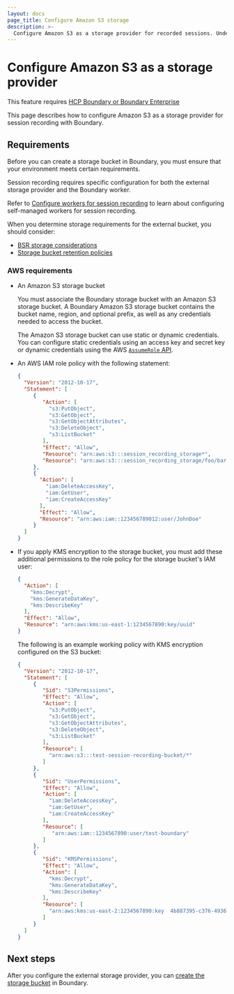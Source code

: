 ```yaml
---
layout: docs
page_title: Configure Amazon S3 storage
description: >-
  Configure Amazon S3 as a storage provider for recorded sessions. Understand session recording and AWS requirements. View an example configuration.
---
```


# Configure Amazon S3 as a storage provider

<EnterpriseAlert product="boundary">This feature requires <a href="https://www.hashicorp.com/products/boundary">HCP Boundary or Boundary Enterprise</a></EnterpriseAlert>

This page describes how to configure Amazon S3 as a storage provider for session recording with Boundary.

## Requirements

Before you can create a storage bucket in Boundary, you must ensure that your environment meets certain requirements.

Session recording requires specific configuration for both the external storage provider and the Boundary worker.

Refer to [Configure workers for session recording](/boundary/docs/configuration/session-recording/configure-worker-storage) to learn about configuring self-managed workers for session recording.

When you determine storage requirements for the external bucket, you should consider:

- [BSR storage considerations](/boundary/docs/configuration/session-recording#storage-considerations)
- [Storage bucket retention policies](/boundary/docs/configuration/session-recording/configure-storage-policy)

### AWS requirements

- An Amazon S3 storage bucket

   You must associate the Boundary storage bucket with an Amazon S3 storage bucket. A Boundary Amazon S3 storage bucket contains the bucket name, region, and optional prefix, as well as any credentials needed to access the bucket.

   The Amazon S3 storage bucket can use static or dynamic credentials.
   You can configure static credentials using an access key and secret key or dynamic credentials using the AWS [`AssumeRole` API](https://docs.aws.amazon.com/STS/latest/APIReference/API_AssumeRole).

- An AWS IAM role policy with the following statement:

   ```json
   {
     "Version": "2012-10-17",
     "Statement": [
        {
           "Action": [
             "s3:PutObject",
             "s3:GetObject",
             "s3:GetObjectAttributes",
             "s3:DeleteObject",
             "s3:ListBucket"
           ],
           "Effect": "Allow",
           "Resource": "arn:aws:s3:::session_recording_storage*",
           "Resource": "arn:aws:s3:::session_recording_storage/foo/bar/zoo/*"
        },
        {
          "Action": [
            "iam:DeleteAccessKey",
            "iam:GetUser",
            "iam:CreateAccessKey"
          ],
          "Effect": "Allow",
          "Resource": "arn:aws:iam::123456789012:user/JohnDoe"
        }
     ]
   }
   ```

- If you apply KMS encryption to the storage bucket, you must add these additional permissions to the role policy for the storage bucket's IAM user:

   ```json
   {
     "Action": [
       "kms:Decrypt",
       "kms:GenerateDataKey",
       "kms:DescribeKey"
     ],
     "Effect": "Allow",
     "Resource": "arn:aws:kms:us-east-1:1234567890:key/uuid"
   }
   ```

   The following is an example working policy with KMS encryption configured on the S3 bucket:

    ```json
    {
      "Version": "2012-10-17",
      "Statement": [
         {
            "Sid": "S3Permissions",
            "Effect": "Allow",
            "Action": [
              "s3:PutObject",
              "s3:GetObject",
              "s3:GetObjectAttributes",
              "s3:DeleteObject",
              "s3:ListBucket"
            ],
            "Resource": [
              "arn:aws:s3:::test-session-recording-bucket/*"
            ]
         },
         {
            "Sid": "UserPermissions",
            "Effect": "Allow",
            "Action": [
              "iam:DeleteAccessKey",
              "iam:GetUser",
              "iam:CreateAccessKey"
            ],
            "Resource": [
               "arn:aws:iam::1234567890:user/test-boundary"
            ]
         },
         {
            "Sid": "KMSPermissions",
            "Effect": "Allow",
            "Action": [
              "kms:Decrypt",
              "kms:GenerateDataKey",
              "kms:DescribeKey"
            ],
            "Resource": [
              "arn:aws:kms:us-east-2:1234567890:key  4b887395-c376-4936-8f37-80c592ea582c"
            ]
         }
      ]
    }
    ```

## Next steps

After you configure the external storage provider, you can [create the storage bucket](/boundary/docs/configuration/session-recording/create-storage-bucket) in Boundary.